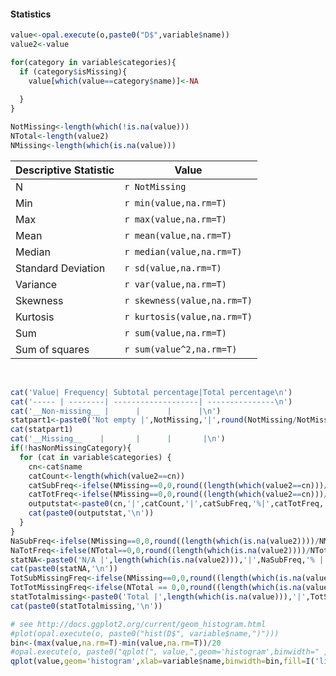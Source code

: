 #### Statistics

```r
value<-opal.execute(o,paste0("D$",variable$name))
value2<-value
```

```r
for(category in variable$categories){
  if (category$isMissing){
    value[which(value==category$name)]<-NA
    
  }
}
```

```r
NotMissing<-length(which(!is.na(value)))
NTotal<-length(value2)
NMissing<-length(which(is.na(value)))

```

Descriptive Statistic | Value
--------------------- | ----------------
N                     | `r NotMissing`
Min                   | `r min(value,na.rm=T)`
Max                   | `r max(value,na.rm=T)`
Mean                  | `r mean(value,na.rm=T)`
Median                | `r median(value,na.rm=T)`
Standard Deviation    | `r sd(value,na.rm=T)`
Variance              | `r var(value,na.rm=T)`
Skewness              | `r skewness(value,na.rm=T)`
Kurtosis              | `r kurtosis(value,na.rm=T)`
Sum                   | `r sum(value,na.rm=T)`
Sum of squares        | `r sum(value^2,na.rm=T)`

<br/>


```r
cat('Value| Frequency| Subtotal percentage|Total percentage\n')                             
cat('----- | --------| -------------------| ---------------\n')
cat('__Non-missing__ |      |      |      |\n')
statpart1<-paste0('Not empty |',NotMissing,'|',round(NotMissing/NotMissing*100,2),'% |',round(NotMissing/NTotal*100,2),'%\n')
cat(statpart1)
cat('__Missing__    |       |      |       |\n')
if(!hasNonMissingCategory){
  for (cat in variable$categories) { 
    cn<-cat$name
    catCount<-length(which(value2==cn))
    catSubFreq<-ifelse(NMissing==0,0,round((length(which(value2==cn)))/NMissing*100,2))
    catTotFreq<-ifelse(NMissing==0,0,round((length(which(value2==cn)))/NTotal*100,2))
    outputstat<-paste0(cn,'|',catCount,'|',catSubFreq,'%|',catTotFreq,'%')
    cat(paste0(outputstat,'\n'))
  }
}
NaSubFreq<-ifelse(NMissing==0,0,round((length(which(is.na(value2))))/NMissing*100,2))
NaTotFreq<-ifelse(NTotal==0,0,round((length(which(is.na(value2))))/NTotal*100,2))
statNA<-paste0('N/A |',length(which(is.na(value2))),'|',NaSubFreq,'% |',NaTotFreq,'%')
cat(paste0(statNA,'\n'))
TotSubMissingFreq<-ifelse(NMissing==0,0,round((length(which(is.na(value))))/NMissing*100,2))
TotTotMissingFreq<-ifelse(NTotal == 0,0,round((length(which(is.na(value))))/NTotal*100,2))
statTotalmissing<-paste0('Total |',length(which(is.na(value))),'|',TotSubMissingFreq,'% |',TotTotMissingFreq,'%')
cat(paste0(statTotalmissing,'\n'))

```



```r
# see http://docs.ggplot2.org/current/geom_histogram.html
#plot(opal.execute(o, paste0("hist(D$", variable$name,")")))
bin<-(max(value,na.rm=T)-min(value,na.rm=T))/20
#opal.execute(o, paste0("qplot(", value,",geom='histogram',binwidth=" ,bin, ",fill=I('lightblue3'),colour=I('yellow'),xlab=",variable$name,")"))
qplot(value,geom='histogram',xlab=variable$name,binwidth=bin,fill=I('lightblue3'),colour=I('yellow'))
```
